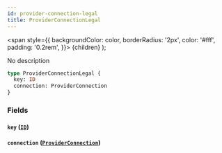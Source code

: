 ```yaml
---
id: provider-connection-legal
title: ProviderConnectionLegal
---
```


<span
style={{
      backgroundColor: color,
      borderRadius: '2px',
      color: '#fff',
      padding: '0.2rem',
    }}>
{children}
</span>
);

No description

```graphql
type ProviderConnectionLegal {
  key: ID
  connection: ProviderConnection
}
```

### Fields

#### `key` ([`ID`](/v1/scalars/id))

#### `connection` ([`ProviderConnection`](/v1/objects/provider-connection))
